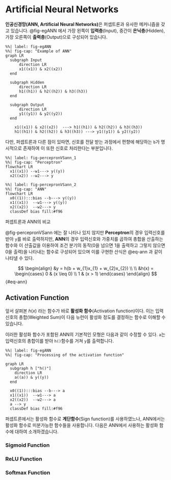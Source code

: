 # Artificial Neural Networks

**인공신경망(ANN, Artificial Neural Networks)**은 퍼셉트론과 유사한 메커니즘을 갖고 있습니다. @fig-egANN 에서 가장 왼쪽이 **입력층**(Input), 중간이 **은닉층**(Hidden), 가장 오른쪽이 **출력층**(Output)으로 구성되어 있습니다.

``` mermaid
%%| label: fig-egANN
%%| fig-cap: "Example of ANN"
graph LR
  subgraph Input
      direction LR
      x1((x1)) & x2((x2)) 
  end
  
  subgraph Hidden
      direction LR
      h1((h1)) & h2((h2)) & h3((h3))
  end 

  subgraph Output
      direction LR
      y1((y1)) & y2((y2))
  end

    x1((x1)) & x2((x2))  ---> h1((h1)) & h2((h2)) & h3((h3))
    h1((h1)) & h2((h2)) & h3((h3)) ---> y1((y1)) & y2((y2))
```

다만, 퍼셉트론과 다른 점이 있따면, 신호를 전달 받는 과정에서 편향에 해당하는 `b`가 명시적으로 존재하여 이 또한 신호로 처리한다는 부분입니다.

::: {#fig-percepronVSann layout-ncol=2}

::: {#first-column}
``` mermaid
%%| label: fig-percepronVSann_1
%%| fig-cap: "Perceptron"
flowchart LR
  x1((x1)) --w1---> y((y))
  x2((x2)) --w2---> y
```
:::

::: {#second-column}
``` mermaid
%%| label: fig-percepronVSann_2
%%| fig-cap: "ANN"
flowchart LR
  x0((1)):::bias --b---> y((y))
  x1((x1))  --w1---> y((y))
  x2((x2))  --w2---> y
  classDef bias fill:#f96
```
:::

퍼셉트론과 ANN의 비교
:::

@fig-percepronVSann 에는 잘 나타나 있지 않지만 **Perceptron**의 경우 입력신호를 받아 `y`를 바로 출력하지만, **ANN**의 경우 입력신호와 가중치를 곱하여 총합을 산출하는 함수와 이 산출값을 이용하여 조건 분기의 동작(0을 넘으면 1을 출력하고 그렇지 않으면 0을 출력)을 나타내는 함수로 구성되어 있으며 이를 구현한 산식은 @eq-ann 과 같이 나타낼 수 있다.

$$
\begin{align}
&y = h(b + w_{1}x_{1} + w_{2}x_{2}) \\ \\
&h(x) = 
  \begin{cases}
  0 & (x \leq 0) \\
  1 & (x > 1)
  \end{cases}
\end{align}
$$ {#eq-ann}

## Activation Function

앞서 살펴본 $h(x)$ 라는 함수가 바로 **활성화 함수**(Activation function)이다. 이는 입력신호의 총합(Weighted Sum)이 다음 뉴런이 활성화 정도를 결정하는 함수로 이해할 수 있습니다.

이러한 활성화 함수가 포함된 ANN의 기본적인 모형은 다음과 같이 수정할 수 있다. `a`는 입력신호의 총합이를 받아 `h()`함수를 거쳐 `y`를 출력합니다.

``` mermaid
%%| label: fig-egANN
%%| fig-cap: "Processing of the activation function"

graph LR
  subgraph h ["h()"]
    direction LR
    a((a)) & y((y))
  end

  x0((1)):::bias --b---> a
  x1((x1))  --w1---> a
  x2((x2))  --w2---> a
  a --> y
  classDef bias fill:#f96
```

퍼셉트론에서는 활성화 함수로 **계단함수**(Sign function)를 사용하였느나, ANN에서는 활성화 함수로 미분가능한 함수들을 사용합니다. 다음은 ANN에서 사용하는 활성화 함수에 대하여 소개하겠습니다.

### Sigmoid Function

### ReLU Function

### Softmax Function